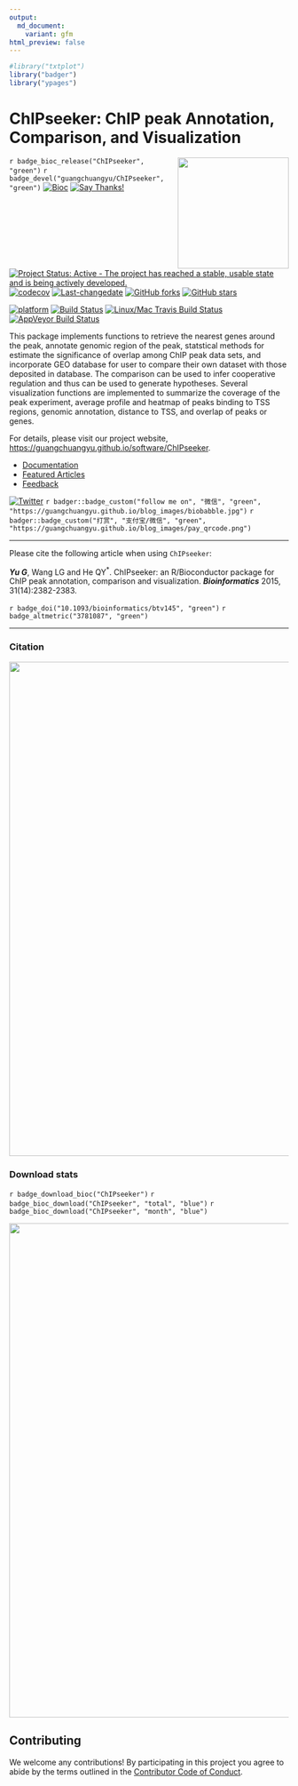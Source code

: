 ```yaml
---
output:
  md_document:
    variant: gfm
html_preview: false
---
```



```r
#library("txtplot")
library("badger")
library("ypages")
```


# ChIPseeker: ChIP peak Annotation, Comparison, and Visualization

<img src="https://raw.githubusercontent.com/Bioconductor/BiocStickers/master/ChIPseeker/ChIPseeker.png" height="200" align="right" />


`r badge_bioc_release("ChIPseeker", "green")`
`r badge_devel("guangchuangyu/ChIPseeker", "green")`
[![Bioc](http://www.bioconductor.org/shields/years-in-bioc/ChIPseeker.svg)](https://www.bioconductor.org/packages/devel/bioc/html/ChIPseeker.html#since)
[![Say Thanks!](https://img.shields.io/badge/Say%20Thanks-!-1EAEDB.svg)](https://saythanks.io/to/GuangchuangYu)


[![Project Status: Active - The project has reached a stable, usable state and is being actively developed.](http://www.repostatus.org/badges/latest/active.svg)](http://www.repostatus.org/#active)
[![codecov](https://codecov.io/gh/GuangchuangYu/ChIPseeker/branch/master/graph/badge.svg)](https://codecov.io/gh/GuangchuangYu/ChIPseeker/)
[![Last-changedate](https://img.shields.io/badge/last%20change-`r gsub('-', '--', Sys.Date())`-green.svg)](https://github.com/GuangchuangYu/ChIPseeker/commits/master)
[![GitHub forks](https://img.shields.io/github/forks/GuangchuangYu/ChIPseeker.svg)](https://github.com/GuangchuangYu/ChIPseeker/network)
[![GitHub stars](https://img.shields.io/github/stars/GuangchuangYu/ChIPseeker.svg)](https://github.com/GuangchuangYu/ChIPseeker/stargazers)


[![platform](http://www.bioconductor.org/shields/availability/devel/ChIPseeker.svg)](https://www.bioconductor.org/packages/devel/bioc/html/ChIPseeker.html#archives)
[![Build Status](http://www.bioconductor.org/shields/build/devel/bioc/ChIPseeker.svg)](https://bioconductor.org/checkResults/devel/bioc-LATEST/ChIPseeker/)
[![Linux/Mac Travis Build Status](https://img.shields.io/travis/GuangchuangYu/ChIPseeker/master.svg?label=Mac%20OSX%20%26%20Linux)](https://travis-ci.org/GuangchuangYu/ChIPseeker)
[![AppVeyor Build Status](https://img.shields.io/appveyor/ci/Guangchuangyu/ChIPseeker/master.svg?label=Windows)](https://ci.appveyor.com/project/GuangchuangYu/ChIPseeker)



This package implements functions to retrieve the nearest genes around the peak, annotate genomic region of the peak, statstical methods for estimate the significance of overlap among ChIP peak data sets, and incorporate GEO database for user to compare their own dataset with those deposited in database. The comparison can be used to infer cooperative regulation and thus can be used to generate hypotheses. Several visualization functions are implemented to summarize the coverage of the peak experiment, average profile and heatmap of peaks binding to TSS regions, genomic annotation, distance to TSS, and overlap of peaks or genes.


For details, please visit our project website, <https://guangchuangyu.github.io/software/ChIPseeker>.

+ [Documentation](https://guangchuangyu.github.io/software/ChIPseeker/documentation/)
+ [Featured Articles](https://guangchuangyu.github.io/software/ChIPseeker/featuredArticles/)
+ [Feedback](https://guangchuangyu.github.io/software/ChIPseeker/#feedback)


[![Twitter](https://img.shields.io/twitter/url/http/shields.io.svg?style=social&logo=twitter)](https://twitter.com/intent/tweet?hashtags=ChIPseeker&url=http://bioinformatics.oxfordjournals.org/content/31/14/2382&screen_name=guangchuangyu)
`r badger::badge_custom("follow me on", "微信", "green", "https://guangchuangyu.github.io/blog_images/biobabble.jpg")`
`r badger::badge_custom("打赏", "支付宝/微信", "green", "https://guangchuangyu.github.io/blog_images/pay_qrcode.png")`


------------------------------------------------------------------------

Please cite the following article when using `ChIPseeker`:

__*Yu G*__, Wang LG and He QY^\*^. ChIPseeker: an R/Bioconductor package for ChIP peak annotation, comparison and visualization. ***Bioinformatics*** 2015, 31(14):2382-2383.

`r badge_doi("10.1093/bioinformatics/btv145", "green")`
`r badge_altmetric("3781087", "green")`

------------------------------------------------------------------------


### Citation



<img src="https://guangchuangyu.github.io/software/ChIPseeker/featured-articles/index_files/figure-html/citation-1.png" width="890"/>


### Download stats

`r badge_download_bioc("ChIPseeker")`
`r badge_bioc_download("ChIPseeker", "total", "blue")`
`r badge_bioc_download("ChIPseeker", "month", "blue")`


<img src="https://guangchuangyu.github.io/software/ChIPseeker/index_files/figure-html/dlstats-1.png" width="890"/>


## Contributing

We welcome any contributions! By participating in this project you agree to
abide by the terms outlined in the [Contributor Code of Conduct](CONDUCT.md).

